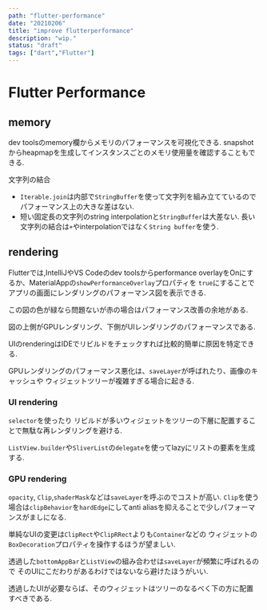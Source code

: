 ```yaml
---
path: "flutter-performance"
date: "20210206"
title: "improve flutterperformance"
description: "wip."
status: "draft"
tags: ["dart","Flutter"]
---
```


# Flutter Performance

## memory

dev toolsのmemory欄からメモリのパフォーマンスを可視化できる.
snapshotからheapmapを生成してインスタンスごとのメモリ使用量を確認することもできる.

文字列の結合

- `Iterable.join`は内部で`StringBuffer`を使って文字列を組み立てているのでパフォーマンス上の大きな差はない.
- 短い固定長の文字列のstring interpolationと`StringBuffer`は大差ない. 長い文字列の結合は`+`やinterpolationではなく`String buffer`を使う.

## rendering

Flutterでは,IntelliJやVS Codeのdev toolsからperformance overlayをOnにするか、MaterialAppの`showPerformanceOverlay`プロパティを
`true`にすることでアプリの画面にレンダリングのパフォーマンス図を表示できる.

この図の色が緑なら問題ないが赤の場合はパフォーマンス改善の余地がある.

図の上側がGPUレンダリング、下側がUIレンダリングのパフォーマンスである.

UIのrenderingはIDEでリビルドをチェックすれば比較的簡単に原因を特定できる.

GPUレンダリングのパフォーマンス悪化は、`saveLayer`が呼ばれたり、画像のキャッシュや
ウィジェットツリーが複雑すぎる場合に起きる.

### UI rendering

`selector`を使ったり リビルドが多いウィジェットをツリーの下層に配置することで無駄な再レンダリングを避ける.

`ListView.builder`や`SliverList`の`delegate`を使ってlazyにリストの要素を生成する.

### GPU rendering

`opacity`, `Clip`,`shaderMask`などは`saveLayer`を呼ぶのでコストが高い. 
`Clip`を使う場合は`clipBehavior`を`hardEdge`にしてanti aliasを抑えることで少しパフォーマンスがましになる.


単純なUIの変更は`ClipRect`や`ClipRRect`よりも`Container`などの
ウィジェットの`BoxDecoration`プロパティを操作するほうが望ましい.

透過した`bottomAppBar`と`ListView`の組み合わせは`saveLayer`が頻繁に呼ばれるので
そのUIにこだわりがあるわけではないなら避けたほうがいい. 

透過したUIが必要ならば、そのウィジェットはツリーのなるべく下の方に配置すべきである.
